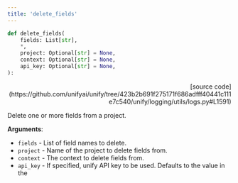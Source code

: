 ```yaml
---
title: 'delete_fields'
---
```


```python
def delete_fields(
    fields: List[str],
    *,
    project: Optional[str] = None,
    context: Optional[str] = None,
    api_key: Optional[str] = None,
):
```

<p align="right">[source code](https://github.com/unifyai/unify/tree/423b2b691f275171f686adfff40441c111e7c540/unify/logging/utils/logs.py#L1591)</p>

Delete one or more fields from a project.

**Arguments**:

- `fields` - List of field names to delete.
- `project` - Name of the project to delete fields from.
- `context` - The context to delete fields from.
- `api_key` - If specified, unify API key to be used. Defaults to the value in the